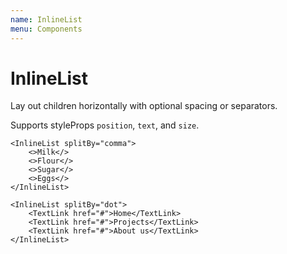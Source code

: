 ```yaml
---
name: InlineList
menu: Components
---
```





# InlineList

Lay out children horizontally with optional spacing or separators.

Supports styleProps `position`, `text`, and `size`.

<Playground>
	<InlineList spacing="s">
		<Icon name="asset-image" />
		<Icon name="asset-podcast" />
		<Icon name="asset-audio" />
	</InlineList>

    <InlineList splitBy="comma">
    	<>Milk</>
    	<>Flour</>
    	<>Sugar</>
    	<>Eggs</>
    </InlineList>

    <InlineList splitBy="dot">
    	<TextLink href="#">Home</TextLink>
    	<TextLink href="#">Projects</TextLink>
    	<TextLink href="#">About us</TextLink>
    </InlineList>

</Playground>

<Props of={InlineList} />
